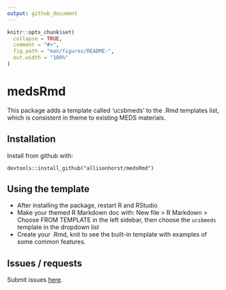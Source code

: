 ```yaml
---
output: github_document
---
```


<!-- README.md is generated from README.Rmd. Please edit that file -->

```r
knitr::opts_chunk$set(
  collapse = TRUE,
  comment = "#>",
  fig.path = "man/figures/README-",
  out.width = "100%"
)
```

# medsRmd

This package adds a template called 'ucsbmeds' to the .Rmd templates list, which is consistent in theme to existing MEDS materials. 

## Installation 

Install from github with: 

`devtools::install_github("allisonhorst/medsRmd")`

## Using the template

- After installing the package, restart R and RStudio
- Make your themed R Markdown doc with: New file > R Markdown > Choose FROM TEMPLATE in the left sidebar, then choose the `ucsbmeds` template in the dropdown list
- Create your .Rmd, knit to see the built-in template with examples of some common features. 

## Issues / requests

Submit issues [here](https://github.com/allisonhorst/medsRmd/issues).
